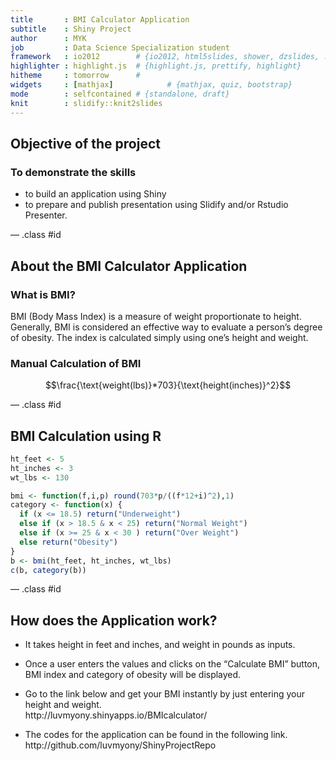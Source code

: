 ```yaml
---
title       : BMI Calculator Application
subtitle    : Shiny Project
author      : MYK
job         : Data Science Specialization student
framework   : io2012        # {io2012, html5slides, shower, dzslides, ...}
highlighter : highlight.js  # {highlight.js, prettify, highlight}
hitheme     : tomorrow      # 
widgets     : [mathjax]            # {mathjax, quiz, bootstrap}
mode        : selfcontained # {standalone, draft}
knit        : slidify::knit2slides
---
```


## Objective of the project

### To demonstrate the skills

* to build an application using Shiny
* to prepare and publish presentation using Slidify and/or Rstudio Presenter.


--- .class #id 

## About the BMI Calculator Application

### What is BMI?

BMI (Body Mass Index) is a measure of weight proportionate to height. Generally, BMI is considered an effective way to evaluate a person's degree of obesity. The index is calculated simply using one's height and weight.

### Manual Calculation of BMI

$$\frac{\text{weight(lbs)}*703}{\text{height(inches)}^2}$$


--- .class #id

## BMI Calculation using R
```r
ht_feet <- 5
ht_inches <- 3
wt_lbs <- 130

bmi <- function(f,i,p) round(703*p/((f*12+i)^2),1)
category <- function(x) {
  if (x <= 18.5) return("Underweight")
  else if (x > 18.5 & x < 25) return("Normal Weight")
  else if (x >= 25 & x < 30 ) return("Over Weight")
  else return("Obesity")
}
b <- bmi(ht_feet, ht_inches, wt_lbs)
c(b, category(b))
```

--- .class #id

## How does the Application work?
* It takes height in feet and inches, and weight in pounds as inputs.

* Once a user enters the values and clicks on the "Calculate BMI" button, BMI index and category of obesity will be displayed.

* Go to the link below and get your BMI instantly by just entering your height and weight.   
http://luvmyony.shinyapps.io/BMIcalculator/

* The codes for the application can be found in the following link.  
http://github.com/luvmyony/ShinyProjectRepo
